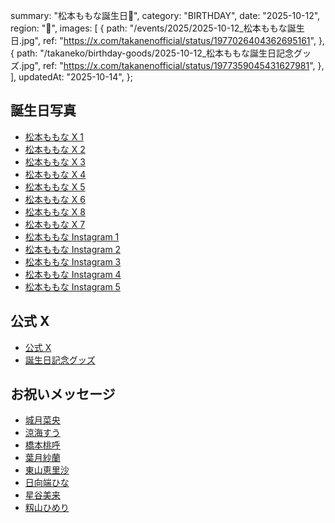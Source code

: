   summary: "松本ももな誕生日🎀",
  category: "BIRTHDAY",
  date: "2025-10-12",
  region: "🎂",
  images: [
    {
      path: "/events/2025/2025-10-12_松本ももな誕生日.jpg",
      ref: "https://x.com/takanenofficial/status/1977026404362695161",
    },
    {
      path: "/takaneko/birthday-goods/2025-10-12_松本ももな誕生日記念グッズ.jpg",
      ref: "https://x.com/takanenofficial/status/1977359045431627981",
    },
  ],
  updatedAt: "2025-10-14",
};

## 誕生日写真

- [松本ももな X 1](https://x.com/momonamatsumoto/status/1977026425359417788)
- [松本ももな X 2](https://x.com/momonamatsumoto/status/1977208084063044083)
- [松本ももな X 3](https://x.com/momonamatsumoto/status/1977359687982231638)
- [松本ももな X 4](https://x.com/momonamatsumoto/status/1977384362258604453)
- [松本ももな X 5](https://x.com/momonamatsumoto/status/1977740161824796966)
- [松本ももな X 6](https://x.com/momonamatsumoto/status/1978093963254100127)
- [松本ももな X 8](https://x.com/momonamatsumoto/status/1978453235917828518)
- [松本ももな X 7](https://x.com/momonamatsumoto/status/1978637430283727343)
- [松本ももな Instagram 1](https://www.instagram.com/momona.1012/p/DPsXdMnkoz3/)
- [松本ももな Instagram 2](https://www.instagram.com/momona.1012/p/DPu_cW2EkYC/)
- [松本ももな Instagram 3](https://www.instagram.com/momona.1012/p/DPyr58pEmPG/)
- [松本ももな Instagram 4](https://www.instagram.com/momona.1012/p/DP0M0rbEkRX/)
- [松本ももな Instagram 5](https://www.instagram.com/momona.1012/p/DP2oXHZEpy_/)

## 公式 X

- [公式 X](https://x.com/takanenofficial/status/1977026404362695161)
- [誕生日記念グッズ](https://x.com/takanenofficial/status/1977359045431627981)

## お祝いメッセージ

- [城月菜央](https://x.com/nao_kizuki/status/1977227215923560637)
- [涼海すう](https://x.com/su_suzumi_/status/1977249045786878184)
- [橋本桃呼](https://x.com/MomokoHashimoto/status/1977219004335903144)
- [葉月紗蘭](https://x.com/saara_hazuki/status/1977331429383229683)
- [東山恵里沙](https://x.com/erisahigasiyama/status/1977026526786077145)
- [日向端ひな](https://x.com/hina_hinahata/status/1977218511383806113)
- [星谷美来](https://x.com/Mikuru_hositani/status/1977253587287003582)
- [籾山ひめり](https://x.com/himeri_momiyama/status/1977386418839445643)
